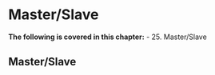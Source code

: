 # Master/Slave


**The following is covered in this chapter:**
- 25. Master/Slave


## Master/Slave




